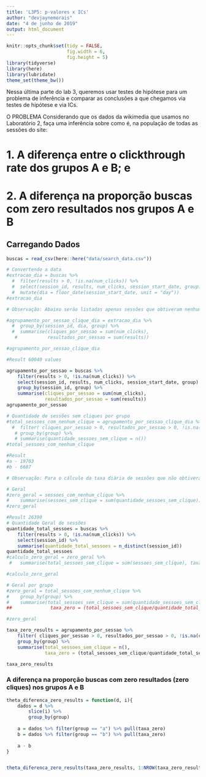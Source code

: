 ```yaml
---
title: 'L3P5: p-valores x ICs'
author: "devjaynemorais"
date: "4 de junho de 2019"
output: html_document
---
```


```r
knitr::opts_chunk$set(tidy = FALSE,
                      fig.width = 6,
                      fig.height = 5)
library(tidyverse)
library(here)
library(lubridate)
theme_set(theme_bw())

```

Nessa última parte do lab 3, queremos usar testes de hipótese para um problema de inferência e comparar as conclusões a que chegamos via testes de hipótese e via ICs.

O PROBLEMA
Considerando que os dados da wikimedia que usamos no Laboratório 2, faça uma inferência sobre como é, na população de todas as sessões do site: 

# 1. A diferença entre o clickthrough rate dos grupos A e B; e



# 2. A diferença na proporção buscas com zero resultados nos grupos A e B


## Carregando Dados

```r
buscas = read_csv(here::here("data/search_data.csv"))
```

```r
# Convertendo a data
#extracao_dia = buscas %>% 
  #  filter(results > 0, !is.na(num_clicks)) %>%
  #  select(session_id, results, num_clicks, session_start_date, group) %>%
  #  mutate(dia = floor_date(session_start_date, unit = "day"))
#extracao_dia

# Observação: Abaixo serão listadas apenas sessões que obtiveram nenhum clique em qualquer uma de suas buscas. Assim como, pesquisas que obtiveram pelo menos 1 resultado retornado.

#agrupamento_por_sessao_clique_dia = extracao_dia %>%
  #  group_by(session_id, dia, group) %>%
  #  summarise(cliques_por_sessao = sum(num_clicks),
   #           resultados_por_sessao = sum(results))

#agrupamento_por_sessao_clique_dia

#Result 60040 values

agrupamento_por_sessao = buscas %>% 
    filter(results > 0, !is.na(num_clicks)) %>%
    select(session_id, results, num_clicks, session_start_date, group) %>%
    group_by(session_id, group) %>%
    summarise(cliques_por_sessao = sum(num_clicks),
              resultados_por_sessao = sum(results))
agrupamento_por_sessao

# Quantidade de sessões sem cliques por grupo
#total_sessoes_com_nenhum_clique = agrupamento_por_sessao_clique_dia %>%
  #  filter( cliques_por_sessao > 0, resultados_por_sessao > 0, !is.na(cliques_por_sessao), !is.na(resultados_por_sessao)) %>%
   # group_by(group) %>%
   # summarise(quantidade_sessoes_sem_clique = n())
#total_sessoes_com_nenhum_clique

#Result
#a - 19703
#b - 6687

# Observação: Para o cálculo da taxa diária de sessões que não obtiveram cliques em seus resultados, será considerada a fração entre a as sessões que obtiveram nenhum de seus resultados clicados pela quantidade total de sessões.

# Geral
#zero_geral = sessoes_com_nenhum_clique %>%
#    summarise(sessoes_sem_clique = sum(quantidade_sessoes_sem_clique))
#zero_geral

#Result 26390
# Quantidade Geral de sessões
quantidade_total_sessoes = buscas %>%
    filter(results > 0, !is.na(num_clicks)) %>%
    select(session_id) %>%
    summarise(quantidade_total_sessoes = n_distinct(session_id)) 
quantidade_total_sessoes
#calculo_zero_geral = zero_geral %>%
 #   summarise(total_sessoes_sem_clique = sum(sessoes_sem_clique), taxa_zero = (total_sessoes_sem_clique/quantidade_total_sessoes$quantidade_total_sessoes)*100) 

#calculo_zero_geral

# Geral por grupo
#zero_geral = total_sessoes_com_nenhum_clique %>%
#    group_by(group) %>%
#    summarise(total_sessoes_sem_clique = sum(quantidade_sessoes_sem_clique) ,
##              taxa_zero = (total_sessoes_sem_clique/quantidade_total_sessoes$quantidade_total_sessoes)*100) 

#zero_geral

taxa_zero_results = agrupamento_por_sessao %>%
    filter( cliques_por_sessao > 0, resultados_por_sessao > 0, !is.na(cliques_por_sessao), !is.na(resultados_por_sessao)) %>%
    group_by(group) %>%
    summarise(total_sessoes_sem_clique = n(),
              taxa_zero = (total_sessoes_sem_clique/quantidade_total_sessoes$quantidade_total_sessoes)*100) 

taxa_zero_results

```


###  A diferença na proporção buscas com zero resultados (zero cliques) nos grupos A e B

```r
theta_diferenca_zero_results = function(d, i){
    dados = d %>% 
        slice(i) %>% 
        group_by(group) 
    
    a = dados %>% filter(group == "a") %>% pull(taxa_zero)
    b = dados %>% filter(group == "b") %>% pull(taxa_zero)
    
    a - b
}


theta_diferenca_zero_results(taxa_zero_results, 1:NROW(taxa_zero_results))
```



